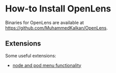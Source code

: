 # How-to Install OpenLens

Binaries for OpenLens are available at <https://github.com/MuhammedKalkan/OpenLens>.

## Extensions

Some useful extensions:

- [node and pod menu functionality](https://github.com/alebcay/openlens-node-pod-menu)
